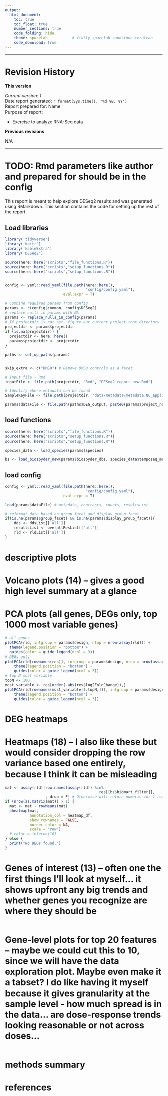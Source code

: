 ```yaml
---
output:
  html_document:
    toc: true
    toc_float: true
    number_sections: true
    code_folding: hide
    theme: spacelab           # flatly spacelab sandstone cerulean
    code_download: true
---
```





***

# Revision History

**This version**  
  
*Current version: 1*  
Date report generated: `r format(Sys.time(), '%d %B, %Y')`  
Report prepared for: Name  
Purpose of report:  

* Exercise to analyze RNA-Seq data  

**Previous revisions**  

N/A  

***


# TODO: Rmd parameters like author and prepared for should be in the config

This report is meant to help explore DESeq2 results and was generated using RMarkdown. This section contains the code for setting up the rest of the report.  

## Load libraries

```r
library('tidyverse')
library('knitr')
library('kableExtra')
library('DESeq2')

```


```r

source(here::here("scripts","file_functions.R"))
source(here::here("scripts","setup_functions.R"))
source(here::here("scripts","setup_functions.R"))


config <- yaml::read_yaml(file.path(here::here(),
                                    "config/config.yaml"),
                          eval.expr = T)

# Combine required params from config
params <- c(config$common, config$DESeq2)
# replace nulls in params with NA
params <- replace_nulls_in_config(params)
# If projectdir is not set, figure out current project root directory
projectdir <- params$projectdir
if (is.na(projectdir)) {
  projectdir <- here::here()
  params$projectdir <- projectdir
}

paths <- set_up_paths(params)


skip_extra <- c("DMSO") # Remove DMSO controls as a facet

# Input file - Rmd
inputFile <- file.path(projectdir, "Rmd", "DESeq2_report_new.Rmd")

# Identify where metadata can be found
SampleKeyFile <- file.path(projectdir, "data/metadata/metadata.QC_applied.txt")

params$dataFile <- file.path(paths$DEG_output, paste0(params$project_name, "_DEG_data.RData"))


```


## load functions
```r

source(here::here("scripts","file_functions.R"))
source(here::here("scripts","setup_functions.R"))
source(here::here("scripts","setup_functions.R"))

species_data <- load_species(params$species)

bs <- load_biospyder_new(params$biospyder_dbs, species_data$temposeq_manifest)

```

## load config
```r

config <- yaml::read_yaml(file.path(here::here(),
                                    "config/config.yaml"),
                          eval.expr = T)


```


```r
load(params$dataFile) # metadata, contrasts, counts, resultsList

# reformat data based on group_facet and display_group_facet
if(is.na(params$group_facet) && is.na(params$display_group_facet)){
    dds <- ddsList[['all']]
    resultsList <- overallResList[['all']]
    rld <- rldList[['all']]
}

```

# descriptive plots

# Volcano plots (14) -- gives a good high level summary at a glance

# PCA plots (all genes, DEGs only, top 1000 most variable genes)
```r
# all genes
plotPCA(rld, intgroup = params$design, ntop = nrow(assay(rld))) +
  theme(legend.position = "bottom") +
  guides(color = guide_legend(ncol = 3))
# DEGs only
plotPCA(rld[rownames(res)], intgroup = params$design, ntop = nrow(assay(rld))) +
    theme(legend.position = "bottom") +
    guides(color = guide_legend(ncol = 3))
# top N most variable
topN <- 100
most_variable <- res[order(-abs(res$log2FoldChange)),]
plotPCA(rld[rownames(most_variable[1:topN,])], intgroup = params$design, ntop = nrow(assay(rld))) +
    theme(legend.position = "bottom") +
    guides(color = guide_legend(ncol = 3))

```


# DEG heatmaps
# Heatmaps (18) -- I also like these but would consider dropping the row variance based one entirely, because I think it can be misleading

```r
mat <- assay(rld)[row.names(assay(rld)) %in%
                                          res[[bs$biomart_filter]],
                  , drop = F] # Otherwise will return numeric for 1 row matrix
if (nrow(as.matrix(mat)) > 1) {
  mat <- mat - rowMeans(mat)
  pheatmap(mat,
           annotation_col = heatmap_df,
           show_rownames = FALSE,
           border_color = NA,
           scale = "row")
  # color = inferno(10)
} else {
  print("No DEGs found.")
}
```

# Genes of interest (13) -- often one the first things I'll look at myself... it shows upfront any big trends and whether genes you recognize are where they should be
```r

```

# Gene-level plots for top 20 features -- maybe we could cut this to 10, since we will have the data exploration plot. Maybe even make it a tabset? I do like having it myself because it gives granularity at the sample level - how much spread is in the data... are dose-response trends looking reasonable or not across doses...
```r


```

# methods summary
# references
